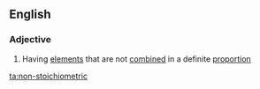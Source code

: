 ==English==

===Adjective===
{{en-adj|head=[[non]]-[[stoichiometric]]}}

# {{chemistry|of a compound}} Having [[element]]s that are not [[combined]] in a definite [[proportion]]

[[ta:non-stoichiometric]]